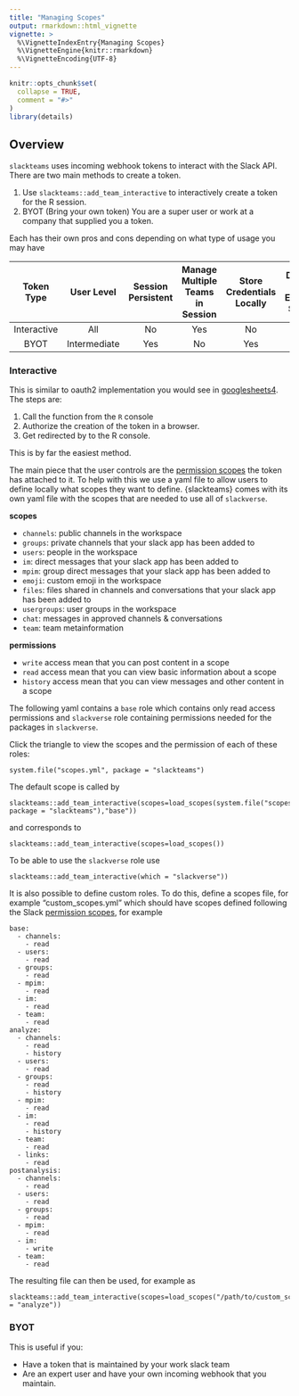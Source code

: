 ```yaml
---
title: "Managing Scopes"
output: rmarkdown::html_vignette
vignette: >
  %\VignetteIndexEntry{Managing Scopes}
  %\VignetteEngine{knitr::rmarkdown}
  %\VignetteEncoding{UTF-8}
---
```


```r
knitr::opts_chunk$set(
  collapse = TRUE,
  comment = "#>"
)
library(details)
```

## Overview

`slackteams` uses incoming webhook tokens to interact with the Slack API. There are two main methods to create a token.

1. Use `slackteams::add_team_interactive` to interactively create a token for the R session.
3. BYOT (Bring your own token) You are a super user or work at a company that supplied you a token. 

Each has their own pros and cons depending on what type of usage you may have

Token Type|User Level|Session Persistent|Manage Multiple Teams in Session|Store Credentials Locally|Depend on External Server
:--:|:--:|:--:|:--:|:--:|:--:
Interactive | All | No|Yes | No | No
BYOT  | Intermediate | Yes|No | Yes | No 

### Interactive

This is similar to oauth2 implementation you would see in [googlesheets4](https://github.com/tidyverse/googlesheets4). The steps are:

1. Call the function from the `R` console
2. Authorize the creation of the token in a browser.
3. Get redirected by to the R console.

This is by far the easiest method.

The main piece that the user controls are the [permission scopes](https://api.slack.com/scopes) the token has attached to it. To help with this we use a yaml file to allow users to define locally what scopes they want to define. {slackteams} comes with its own yaml file with the scopes that are needed to use all of `slackverse`.

**scopes**

  - `channels`:  public channels in the workspace
  - `groups`: private channels that your slack app has been added to
  - `users`: 	people in the workspace
  - `im`: direct messages that your slack app has been added to
  - `mpim`: group direct messages that your slack app has been added to
  - `emoji`: custom emoji in the workspace
  - `files`: files shared in channels and conversations that your slack app has been added to
  - `usergroups`: user groups in the workspace
  - `chat`: messages in approved channels & conversations
  - `team`: team metainformation

**permissions**

  - `write` access mean that you can post content in a scope
  - `read` access mean that you can view basic information about a scope
  - `history` access mean that you can view messages and other content in a scope

The following yaml contains a `base` role which contains only read access permissions and `slackverse` role containing permissions needed for the packages in `slackverse`. 

Click the triangle to view the scopes and the permission of each of these roles:

```details
system.file("scopes.yml", package = "slackteams")
```

The default scope is called by

```
slackteams::add_team_interactive(scopes=load_scopes(system.file("scopes.yml", package = "slackteams"),"base"))
```

and corresponds to

```
slackteams::add_team_interactive(scopes=load_scopes())
```

To be able to use the `slackverse` role use

```
slackteams::add_team_interactive(which = "slackverse"))

```

It is also possible to define custom roles. To do this, define a scopes file, for example "custom_scopes.yml" which
should have scopes defined following the Slack [permission scopes](https://api.slack.com/scopes), for example

```
base:
  - channels:
    - read
  - users:
    - read
  - groups:
    - read
  - mpim:
    - read
  - im:
    - read
  - team:
    - read
analyze:
  - channels:
    - read
    - history
  - users:
    - read
  - groups:
    - read
    - history
  - mpim:
    - read
  - im:
    - read
    - history
  - team:
    - read
  - links:
    - read
postanalysis:
  - channels:
    - read
  - users:
    - read
  - groups:
    - read
  - mpim:
    - read
  - im:
    - write
  - team:
    - read
  ```
  
The resulting file can then be used, for example as 

```
slackteams::add_team_interactive(scopes=load_scopes("/path/to/custom_scopes.yml",which = "analyze"))

```



### BYOT

This is useful if you:

  - Have a token that is maintained by your work slack team
  - Are an expert user and have your own incoming webhook that you maintain.
